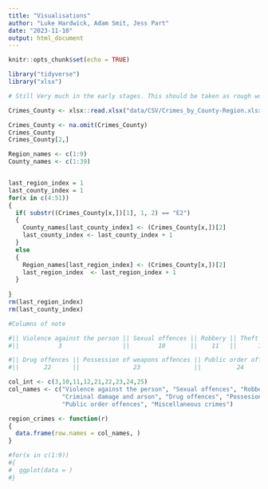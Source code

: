 ```yaml
---
title: "Visualisations"
author: "Luke Hardwick, Adam Smit, Jess Part"
date: "2023-11-10"
output: html_document
---
```


```r
knitr::opts_chunk$set(echo = TRUE)

library("tidyverse")
library("xlsx")
```


```r
# Still Very much in the early stages. This should be taken as rough working.

Crimes_County <- xlsx::read.xlsx("data/CSV/Crimes_by_County-Region.xlsx", sheetIndex = 4)

Crimes_County <- na.omit(Crimes_County)
Crimes_County
Crimes_County[2,]

Region_names <- c(1:9)
County_names <- c(1:39)


last_region_index = 1
last_county_index = 1
for(x in c(4:51))
{
  if( substr((Crimes_County[x,])[1], 1, 2) == "E2")
  {
    County_names[last_county_index] <- (Crimes_County[x,])[2]
    last_county_index <- last_county_index + 1
  } 
  else
  {
    Region_names[last_region_index] <- (Crimes_County[x,])[2]
    last_region_index  <- last_region_index + 1
  }
  
}
rm(last_region_index)
rm(last_county_index)

#Columns of note

#|| Violence against the person || Sexual offences || Robbery || Theft offences || Criminal damage and arson ||
#||           3                 ||        10       ||    11   ||      12        ||            21             ||

#|| Drug offences || Possession of weapons offences || Public order offences || Miscellaneous crimes ||
#||       22      ||               23               ||          24           ||           25         ||

col_int <- c(3,10,11,12,21,22,23,24,25)
col_names <- c("Violence against the person", "Sexual offences", "Robbery", "Theft offences", 
               "Criminal damage and arson", "Drug offences", "Possesion of weapons offences", 
               "Public order offences", "Miscellaneous crimes") 

region_crimes <- function(r)
{
  data.frame(row.names = col_names, )
}

#for(x in c(1:9))
#{
#  ggplot(data = )
#}

```


```r




```
